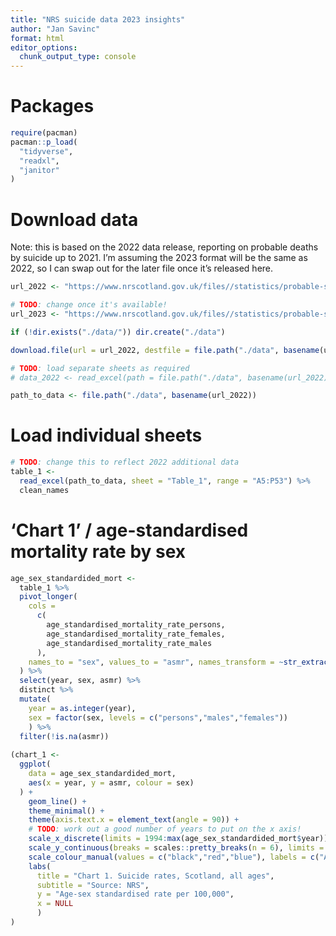```yaml
---
title: "NRS suicide data 2023 insights"
author: "Jan Savinc"
format: html
editor_options: 
  chunk_output_type: console
---
```



# Packages

```r
require(pacman)
pacman::p_load(
  "tidyverse",
  "readxl",
  "janitor"
)
```


# Download data
  
Note: this is based on the 2022 data release, reporting on probable deaths by suicide up to 2021.
I'm assuming the 2023 format will be the same as 2022, so I can swap out for the later file once it's released here.

```r
url_2022 <- "https://www.nrscotland.gov.uk/files//statistics/probable-suicides/2021/suicides-21-all-tabs.xlsx"

# TODO: change once it's available!
url_2023 <- "https://www.nrscotland.gov.uk/files//statistics/probable-suicides/2022/suicides-22-all-tabs.xlsx"

if (!dir.exists("./data/")) dir.create("./data")

download.file(url = url_2022, destfile = file.path("./data", basename(url_2022)), mode = "wb")

# TODO: load separate sheets as required
# data_2022 <- read_excel(path = file.path("./data", basename(url_2022)))

path_to_data <- file.path("./data", basename(url_2022))
```

# Load individual sheets

```r
# TODO: change this to reflect 2022 additional data
table_1 <- 
  read_excel(path_to_data, sheet = "Table_1", range = "A5:P53") %>%
  clean_names
```

# 'Chart 1' / age-standardised mortality rate by sex

```r
age_sex_standardided_mort <-
  table_1 %>%
  pivot_longer(
    cols = 
      c(
        age_standardised_mortality_rate_persons,
        age_standardised_mortality_rate_females,
        age_standardised_mortality_rate_males
      ),
    names_to = "sex", values_to = "asmr", names_transform = ~str_extract(.x, pattern = "(persons|males|females)$")
  ) %>%
  select(year, sex, asmr) %>%
  distinct %>%
  mutate(
    year = as.integer(year),
    sex = factor(sex, levels = c("persons","males","females"))
    ) %>%
  filter(!is.na(asmr))
  
(chart_1 <- 
  ggplot(
    data = age_sex_standardided_mort,
    aes(x = year, y = asmr, colour = sex)
  ) +
    geom_line() +
    theme_minimal() +
    theme(axis.text.x = element_text(angle = 90)) +
    # TODO: work out a good number of years to put on the x axis!
    scale_x_discrete(limits = 1994:max(age_sex_standardided_mort$year)) +
    scale_y_continuous(breaks = scales::pretty_breaks(n = 6), limits = c(0,NA)) +
    scale_colour_manual(values = c("black","red","blue"), labels = c("All", "Male", "Female")) +
    labs(
      title = "Chart 1. Suicide rates, Scotland, all ages",
      subtitle = "Source: NRS",
      y = "Age-sex standardised rate per 100,000",
      x = NULL
      )
)
```

